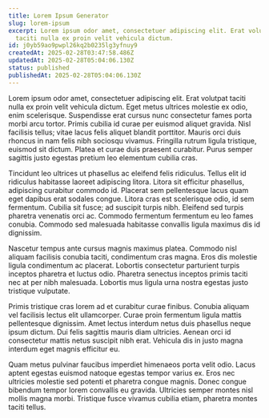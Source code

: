 ```yaml
---
title: Lorem Ipsum Generator
slug: lorem-ipsum
excerpt: Lorem ipsum odor amet, consectetuer adipiscing elit. Erat volutpat
  taciti nulla ex proin velit vehicula dictum.
id: j0yb59ao9pwpl26kq2b0235lg3yfnuy9
createdAt: 2025-02-28T03:47:58.486Z
updatedAt: 2025-02-28T05:04:06.130Z
status: published
publishedAt: 2025-02-28T05:04:06.130Z
---
```


Lorem ipsum odor amet, consectetuer adipiscing elit. Erat volutpat taciti nulla ex proin velit vehicula dictum. Eget metus ultrices molestie ex odio, enim scelerisque. Suspendisse erat cursus nunc consectetur fames porta morbi arcu tortor. Primis cubilia id curae per euismod aliquet gravida. Nisl facilisis tellus; vitae lacus felis aliquet blandit porttitor. Mauris orci duis rhoncus in nam felis nibh sociosqu vivamus. Fringilla rutrum ligula tristique, euismod sit dictum. Platea et curae duis praesent curabitur. Purus semper sagittis justo egestas pretium leo elementum cubilia cras.

Tincidunt leo ultrices ut phasellus ac eleifend felis ridiculus. Tellus elit id ridiculus habitasse laoreet adipiscing litora. Litora sit efficitur phasellus, adipiscing curabitur commodo id. Placerat sem pellentesque lacus quam eget dapibus erat sodales congue. Litora cras est scelerisque odio, id sem fermentum. Cubilia sit fusce; ad suscipit turpis nibh. Eleifend sed turpis pharetra venenatis orci ac. Commodo fermentum fermentum eu leo fames conubia. Commodo sed malesuada habitasse convallis ligula maximus dis id dignissim.

Nascetur tempus ante cursus magnis maximus platea. Commodo nisl aliquam facilisis conubia taciti, condimentum cras magna. Eros dis molestie ligula condimentum ac placerat. Lobortis consectetur parturient turpis inceptos pharetra et luctus odio. Pharetra senectus inceptos primis taciti nec at per nibh malesuada. Lobortis mus ligula urna nostra egestas justo tristique vulputate.

Primis tristique cras lorem ad et curabitur curae finibus. Conubia aliquam vel facilisis lectus elit ullamcorper. Curae proin fermentum ligula mattis pellentesque dignissim. Amet lectus interdum netus duis phasellus neque ipsum dictum. Dui felis sagittis mauris diam ultricies. Aenean orci id consectetur mattis netus suscipit nibh erat. Vehicula dis in justo magna interdum eget magnis efficitur eu.

Quam metus pulvinar faucibus imperdiet himenaeos porta velit odio. Lacus aptent egestas euismod natoque egestas tempor varius ex. Eros nec ultricies molestie sed potenti et pharetra congue magnis. Donec congue bibendum tempor lorem convallis eu gravida. Ultricies semper montes nisl mollis magna morbi. Tristique fusce vivamus cubilia etiam, pharetra montes taciti tellus.
